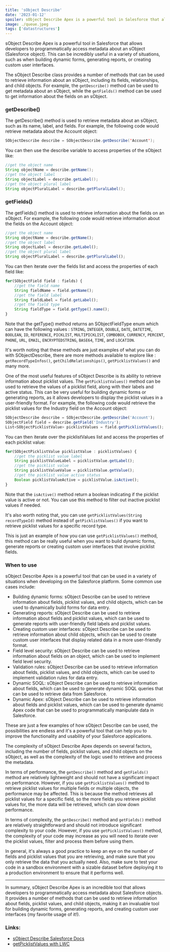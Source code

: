 ```yaml
---
title: 'sObject Describe'
date: '2023-01-12'
spoiler: sObject Describe Apex is a powerful tool in Salesforce that allows developers to programmatically access metadata about an sObject (Salesforce object).
image: ./queue.jpeg
tags: ['datastructures']
---
```


sObject Describe Apex is a powerful tool in Salesforce that allows developers to programmatically access metadata about an sObject (Salesforce object). This can be incredibly useful in a variety of situations, such as when building dynamic forms, generating reports, or creating custom user interfaces.

The sObject Describe class provides a number of methods that can be used to retrieve information about an sObject, including its fields, relationships, and child objects. For example, the `getDescribe()` method can be used to get metadata about an sObject, while the `getFields()` method can be used to get information about the fields on an sObject.

### getDescribe()

The getDescribe() method is used to retrieve metadata about an sObject, such as its name, label, and fields. For example, the following code would retrieve metadata about the Account object:
```java
SObjectDescribe describe = SObjectDescribe.getDescribe('Account');
```
You can then use the describe variable to access properties of the sObject like:
```java
//get the object name
String objectName = describe.getName();
//get the object label
String objectLabel = describe.getLabel();
//get the object plural label
String objectPluralLabel = describe.getPluralLabel();
```

### getFields()
The getFields() method is used to retrieve information about the fields on an sObject. For example, the following code would retrieve information about the fields on the Account object:
```js
//get the object name
String objectName = describe.getName();
//get the object label
String objectLabel = describe.getLabel();
//get the object plural label
String objectPluralLabel = describe.getPluralLabel();
```
You can then iterate over the fields list and access the properties of each field like:
```js
for(SObjectField field : fields) {
    //get the field name
    String fieldName = field.getName();
    //get the field label
    String fieldLabel = field.getLabel();
    //get the field type
    String fieldType = field.getType().name();
}
```
Note that the getType() method returns an SObjectFieldType enum which can have the following values : `STRING`, `INTEGER`, `DOUBLE`, `DATE`, `DATETIME`, `BOOLEAN`, `ID`, `REFERENCE`, `PICKLIST`, `MULTIPICKLIST`, `COMBOBOX`, `CURRENCY`, `PERCENT`, `PHONE`, `URL`, `EMAIL`, `ENCRYPTEDSTRING`, `BASE64`, `TIME`, and `LOCATION`.

It's worth noting that these methods are just examples of what you can do with SObjectDescribe, there are more methods available to explore like : `getRecordTypeInfos()`, `getChildRelationships()`, `getPicklistValues()` and many more.

One of the most useful features of sObject Describe is its ability to retrieve information about picklist values. The `getPicklistValues()` method can be used to retrieve the values of a picklist field, along with their labels and active status. This can be very useful for building dynamic forms or generating reports, as it allows developers to display the picklist values in a user-friendly format. For example, the following code would retrieve the picklist values for the Industry field on the Account object:

```js
SObjectDescribe describe = SObjectDescribe.getDescribe('Account');
SObjectField field = describe.getField('Industry');
List<SObjectPicklistValue> picklistValues = field.getPicklistValues();
```
You can then iterate over the picklistValues list and access the properties of each picklist value:
```js
for(SObjectPicklistValue picklistValue : picklistValues) {
    //get the picklist value label
    String picklistValueLabel = picklistValue.getLabel();
    //get the picklist value
    String picklistValueValue = picklistValue.getValue();
    //get the picklist value active status
    Boolean picklistValueActive = picklistValue.isActive();
}
```
Note that the `isActive()` method return a boolean indicating if the picklist value is active or not. You can use this method to filter out inactive picklist values if needed.

It's also worth noting that, you can use `getPicklistValues(String recordTypeId)` method instead of `getPicklistValues()` if you want to retrieve picklist values for a specific record type.

This is just an example of how you can use `getPicklistValues()` method, this method can be really useful when you want to build dynamic forms, generate reports or creating custom user interfaces that involve picklist fields.

### When to use

sObject Describe Apex is a powerful tool that can be used in a variety of situations when developing on the Salesforce platform. Some common use cases include:
  -  Building dynamic forms: sObject Describe can be used to retrieve information about fields, picklist values, and child objects, which can be used to dynamically build forms for data entry.
  -  Generating reports: sObject Describe can be used to retrieve information about fields and picklist values, which can be used to generate reports with user-friendly field labels and picklist values.
  -  Creating custom user interfaces: sObject Describe can be used to retrieve information about child objects, which can be used to create custom user interfaces that display related data in a more user-friendly format.
  -  Field level security: sObject Describe can be used to retrieve information about fields on an object, which can be used to implement field level security.
  -  Validation rules: sObject Describe can be used to retrieve information about fields, picklist values, and child objects, which can be used to implement validation rules for data entry.
  -  Dynamic SOQL: sObject Describe can be used to retrieve information about fields, which can be used to generate dynamic SOQL queries that can be used to retrieve data from Salesforce.
  -  Dynamic Apex: sObject Describe can be used to retrieve information about fields and picklist values, which can be used to generate dynamic Apex code that can be used to programmatically manipulate data in Salesforce.

These are just a few examples of how sObject Describe can be used, the possibilities are endless and it's a powerful tool that can help you to improve the functionality and usability of your Salesforce applications.

The complexity of sObject Describe Apex depends on several factors, including the number of fields, picklist values, and child objects on the sObject, as well as the complexity of the logic used to retrieve and process the metadata.

In terms of performance, the `getDescribe()` method and `getFields()` method are relatively lightweight and should not have a significant impact on performance. However, if you use `getPicklistValues()` method to retrieve picklist values for multiple fields or multiple objects, the performance may be affected. This is because the method retrieves all picklist values for a specific field, so the more fields you retrieve picklist values for, the more data will be retrieved, which can slow down performance.

In terms of complexity, the `getDescribe()` method and `getFields()` method are relatively straightforward and should not introduce significant complexity to your code. However, if you use `getPicklistValues()` method, the complexity of your code may increase as you will need to iterate over the picklist values, filter and process them before using them.

In general, it's always a good practice to keep an eye on the number of fields and picklist values that you are retrieving, and make sure that you only retrieve the data that you actually need. Also, make sure to test your code in a sandbox environment with a sizable dataset before deploying it to a production environment to ensure that it performs well.

---
In summary, sObject Describe Apex is an incredible tool that allows developers to programmatically access metadata about Salesforce objects. It provides a number of methods that can be used to retrieve information about fields, picklist values, and child objects, making it an invaluable tool for building dynamic forms, generating reports, and creating custom user interfaces (my favorite usage of it!).

### Links:

- [sObject Describe Salesforce Docs](https://developer.salesforce.com/docs/atlas.en-us.api_rest.meta/api_rest/resources_sobject_describe.htm)
- [getPicklistValues with LWC](https://developer.salesforce.com/docs/component-library/documentation/en/lwc/lwc.reference_wire_adapters_picklist_values)

